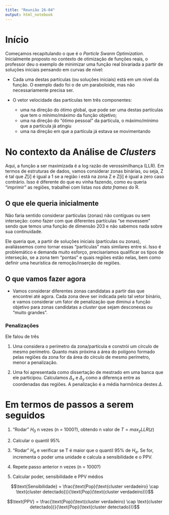 ```yaml
---
title: "Reunião 26-04"
output: html_notebook
---
```


# Início

Começamos recapitulando o que é o _Particle Swarm Optimization_. Inicialmente proposto no contexto de otimização de funções reais, o professor deu o exemplo de minimizar uma função real bivariada a partir de soluções iniciais pensando em curvas de nível:

* Cada uma destas partículas (ou soluções iniciais) está em um nível da função. O exemplo dado foi o de um paraboloide, mas não necessariamente precisa ser. 

* O vetor velocidade das partículas tem três componentes:    
  *  uma na direção do ótimo global, que pode ser uma destas partículas que tem o mínimo/máximo da função objetivo;
  * uma na direção do "ótimo pessoal" da partícula, o máximo/mínimo que a partícula já atingiu
  * uma na direção em que a partícula já estava se movimentando

# No contexto da Análise de _Clusters_

Aqui, a função a ser maximizada é a log razão de verossimilhança (LLR). Em termos de estruturas de dados, vamos considerar zonas binárias, ou seja, Z é tal que $Z[i]$ é igual a 1 se a região i está na zona Z e Z[i] é igual a zero caso contrário. Isso é diferente do que eu vinha fazendo, como eu queria "imprimir" as regiões, trabalhei com listas nos _data frames_ do R.

## O que ele queria inicialmente
Não faria sentido considerar partículas (zonas) não contíguas ou sem interseção: como fazer com que diferentes partículas "se movessem" sendo que temos uma função de dimensão 203 e não sabemos nada sobre sua continuidade.

Ele queria que, a partir de soluções iniciais (partículas ou zonas), avaliássemos como tornar essas "partículas" mais similares entre si. Isso é problemático e demanda muito esforço, precisaríamos qualificar os tipos de interseção, se a zona tem "pontas" e quais regiões estão nelas, bem como definir uma heurística de remoção/inserção de regiões.

## O que vamos fazer agora
* Vamos considerar diferentes zonas candidatas a partir das que encontrei até agora. Cada zona deve ser indicada pelo tal vetor binário, e vamos considerar um fator de penalização que diminui a função objetivo para zonas candidatas a _cluster_ que sejam desconexas ou "muito grandes".

### Penalizações

Ele falou de três

1. Uma considera o perímetro da zona/partícula e constrói um círculo de mesmo perímetro. Quanto mais próxima a área do polígono formado pelas regiões da zona for da área do círculo de mesmo perímetro, menor a penalização.

2. Uma foi apresentada como dissertação de mestrado em uma banca que ele participou. Calculamos $\Delta_x$ e $\Delta_y$ como a diferença entre as coordenadas das regiões. A penalização é a média harmônica destes $\Delta$.

# Em termos de passos a serem seguidos

1. "Rodar" $H_0$ n vezes (n = 1000?), obtendo n valor de $T = max_z LLR(z)$

2. Calcular o quantil 95%

3. "Rodar" $H_a$ e verificar se T é maior que o quantil 95% de $H_a$. Se for, incrementa o poder uma unidade e calcula a sensibilidade e o PPV.

4. Repete passo anterior n vezes (n = 1000?)

5. Calcular poder, sensibilidade e PPV médios

$$\text{Sensibilidade} = \frac{\text{Pop}(\text{cluster verdadeiro} \cap \text{cluster detectado})}{\text{Pop}(\text{cluster verdadeiro})}$$

$$\text{PPV} = \frac{\text{Pop}(\text{cluster verdadeiro} \cap \text{cluster detectado})}{\text{Pop}(\text{cluster detectado})}$$


